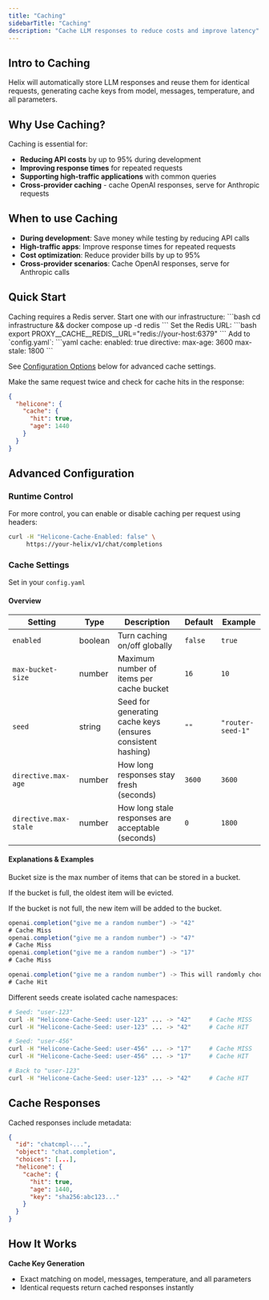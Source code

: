 ```yaml
---
title: "Caching"
sidebarTitle: "Caching"
description: "Cache LLM responses to reduce costs and improve latency"
---
```


## Intro to Caching

Helix will automatically store LLM responses and reuse them for identical requests, generating cache keys from model, messages, temperature, and all parameters.

## Why Use Caching?

Caching is essential for:
- **Reducing API costs** by up to 95% during development
- **Improving response times** for repeated requests
- **Supporting high-traffic applications** with common queries
- **Cross-provider caching** - cache OpenAI responses, serve for Anthropic requests

## When to use Caching
- **During development**: Save money while testing by reducing API calls
- **High-traffic apps**: Improve response times for repeated requests  
- **Cost optimization**: Reduce provider bills by up to 95%
- **Cross-provider scenarios**: Cache OpenAI responses, serve for Anthropic calls

## Quick Start

<Steps>
<Step title="Start Redis">
Caching requires a Redis server. Start one with our infrastructure:
```bash
cd infrastructure && docker compose up -d redis
```

<Accordion title="Using your own Redis?">
Set the Redis URL:
```bash
export PROXY__CACHE__REDIS__URL="redis://your-host:6379"
```
</Accordion>
</Step>
<Step title="Enable Response Caching">
Add to `config.yaml`:
```yaml
cache:
  enabled: true
  directive:
    max-age: 3600
    max-stale: 1800
```

See [Configuration Options](#configuration-options) below for advanced cache settings.

</Step>
<Step title="Test it works">
Make the same request twice and check for cache hits in the response:

```json
{
  "helicone": {
    "cache": {
      "hit": true,
      "age": 1440
    }
  }
}
```
</Step>
</Steps>

## Advanced Configuration

### Runtime Control

For more control, you can enable or disable caching per request using headers:

```bash
curl -H "Helicone-Cache-Enabled: false" \
     https://your-helix/v1/chat/completions
```

### Cache Settings

Set in your `config.yaml`

#### Overview

| Setting | Type | Description | Default | Example |
|---------|------|-------------|---------|---------|
| `enabled` | boolean | Turn caching on/off globally | `false` | `true` |
| `max-bucket-size` | number | Maximum number of items per cache bucket | `16` | `10` |
| `seed` | string | Seed for generating cache keys (ensures consistent hashing) | `""` | `"router-seed-1"` |
| `directive.max-age` | number | How long responses stay fresh (seconds) | `3600` | `3600` |
| `directive.max-stale` | number | How long stale responses are acceptable (seconds) | `0` | `1800` |

#### Explanations & Examples
<AccordionGroup title="Examples">
<Accordion title="Bucket Size">
Bucket size is the max number of items that can be stored in a bucket.

If the bucket is full, the oldest item will be evicted.

If the bucket is not full, the new item will be added to the bucket.


```javascript
openai.completion("give me a random number") -> "42"
# Cache Miss
openai.completion("give me a random number") -> "47"
# Cache Miss
openai.completion("give me a random number") -> "17"
# Cache Miss

openai.completion("give me a random number") -> This will randomly choose 42 | 47 | 17
# Cache Hit
```

</Accordion>
<Accordion title="Seed" icon="wrench">
Different seeds create isolated cache namespaces:

```bash
# Seed: "user-123" 
curl -H "Helicone-Cache-Seed: user-123" ... -> "42"     # Cache MISS
curl -H "Helicone-Cache-Seed: user-123" ... -> "42"     # Cache HIT

# Seed: "user-456"
curl -H "Helicone-Cache-Seed: user-456" ... -> "17"     # Cache MISS  
curl -H "Helicone-Cache-Seed: user-456" ... -> "17"     # Cache HIT

# Back to "user-123"
curl -H "Helicone-Cache-Seed: user-123" ... -> "42"     # Cache HIT
```
</Accordion>

</AccordionGroup>


## Cache Responses

Cached responses include metadata:

```json
{
  "id": "chatcmpl-...",
  "object": "chat.completion", 
  "choices": [...],
  "helicone": {
    "cache": {
      "hit": true,
      "age": 1440,
      "key": "sha256:abc123..."
    }
  }
}
```


## How It Works

**Cache Key Generation**
- Exact matching on model, messages, temperature, and all parameters
- Identical requests return cached responses instantly